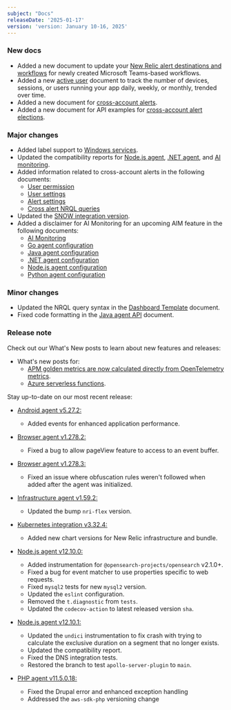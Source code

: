 ```yaml
---
subject: "Docs"
releaseDate: '2025-01-17'
version: 'version: January 10-16, 2025'
---
```


### New docs


- Added a new document to update your [New Relic alert destinations and workflows](/docs/alerts/get-notified/new-relic-webhook-for-microsoft-teams-workflow/) for newly created Microsoft Teams-based workflows.
- Added a new [active user](/docs/mobile-monitoring/mobile-monitoring-ui/usage-pages/active-users) document to track the number of devices, sessions, or users running your app daily, weekly, or monthly, trended over time.
- Added a new document for [cross-account alerts](/docs/alerts/create-alert/create-alert-condition/cross-account-alert).
- Added a new document for API examples for [cross-account alert elections](/docs/apis/nerdgraph/examples/nerdgraph-api-cross-account-alerting-elections).

### Major changes

- Added label support to [Windows services](/docs/infrastructure/host-integrations/host-integrations-list/windows-services-integration).
- Updated the compatibility reports for [Node.js agent](/docs/apm/agents/nodejs-agent/getting-started/compatibility-requirements-nodejs-agent), [.NET agent](/docs/apm/agents/net-agent/getting-started/net-agent-compatibility-requirements), and [AI monitoring](/docs/ai-monitoring/compatibility-requirements-ai-monitoring).
- Added information related to cross-account alerts in the following documents:
  - [User permission](/docs/accounts/accounts-billing/new-relic-one-user-management/user-permissions)
  - [User settings](/docs/alerts/admin/user-settings)
  - [Alert settings](/docs/alerts/create-alert/create-alert-condition/alert-conditions)
  - [Cross alert NRQL queries](/docs/apis/nerdgraph/examples/nerdgraph-api-nrql-condition-alerts)
- Updated the [SNOW integration version](/docs/alerts/get-notified/notification-integrations).
- Added a disclaimer for AI Monitoring for an upcoming AIM feature in the following documents:
  - [AI Monitoring](/install/ai-monitoring/intro)
  - [Go agent configuration](/docs/apm/agents/go-agent/configuration/go-agent-configuration)
  - [Java agent configuration](/docs/apm/agents/java-agent/configuration/java-agent-configuration-config-file)
  - [.NET agent configuration](/docs/apm/agents/net-agent/configuration/net-agent-configuration)
  - [Node.js agent configuration](/docs/apm/agents/nodejs-agent/installation-configuration/nodejs-agent-configuration)
  - [Python agent configuration](/docs/apm/agents/python-agent/configuration/python-agent-configuration)


### Minor changes

- Updated the NRQL query syntax in the [Dashboard Template](/docs/query-your-data/explore-query-data/dashboards/dashboard-template-variables) document.
- Fixed code formatting in the [Java agent API](/docs/apm/agents/java-agent/api-guides/guide-using-java-agent-api) document.

### Release note


Check out our What's New posts to learn about new features and releases:

- What's new posts for:
  - [APM golden metrics are now calculated directly from OpenTelemetry metrics](/whats-new/2025/01/whats-new-01-13-otelmetrics).
  - [Azure serverless functions](/whats-new/2025/01/whats-new-01-16-azureserverless).

Stay up-to-date on our most recent release:

* [Android agent v5.27.2:](/docs/release-notes/mobile-apps-release-notes/new-relic-android-release-notes/new-relic-android-5272/)
  * Added events for enhanced application performance.

* [Browser agent v1.278.2:](/docs/release-notes/new-relic-browser-release-notes/browser-agent-release-notes/browser-agent-v1.278.2)
  * Fixed a bug to allow pageView feature to access to an event buffer.

* [Browser agent v1.278.3:](/docs/release-notes/new-relic-browser-release-notes/browser-agent-release-notes/browser-agent-v1.278.3)
  * Fixed an issue where obfuscation rules weren't followed when added after the agent was initialized.

* [Infrastructure agent v1.59.2:](/docs/release-notes/infrastructure-release-notes/infrastructure-agent-release-notes/new-relic-infrastructure-agent-1592)
  - Updated the bump `nri-flex` version.

* [Kubernetes integration v3.32.4:](/docs/release-notes/infrastructure-release-notes/kubernetes-integration-release-notes/kubernetes-integration-3-32-4)
  - Added new chart versions for New Relic infrastructure and bundle.

* [Node.js agent v12.10.0:](/docs/release-notes/agent-release-notes/nodejs-release-notes/node-agent-12-11-0)
  - Added instrumentation for `@opensearch-projects/opensearch` v2.1.0+. 
  - Fixed a bug for event matcher to use properties specific to web requests.
  - Fixed `mysql2` tests for new `mysql2` version.
  - Updated the `eslint` configuration.
  - Removed the `t.diagnostic` from `tests`.
  - Updated the `codecov-action` to latest released version `sha`.

* [Node.js agent v12.10.1:](/docs/release-notes/agent-release-notes/nodejs-release-notes/node-agent-12-11-1)
  * Updated the `undici` instrumentation to fix crash with trying to calculate the exclusive duration on a segment that no longer exists.
  * Updated the compatibility report.
  * Fixed the DNS integration tests.
  * Restored the branch to test `apollo-server-plugin` to `main`.

* [PHP agent v11.5.0.18:](/docs/release-notes/agent-release-notes/php-release-notes/php-agent-11-5-0-18/)
  * Fixed the Drupal error and enhanced exception handling
  * Addressed the `aws-sdk-php` versioning change


